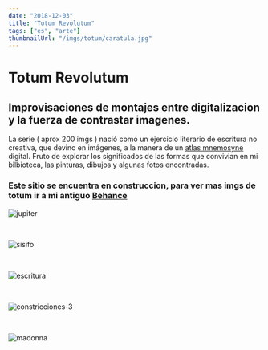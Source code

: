 ```yaml
---
date: "2018-12-03"
title: "Totum Revolutum"
tags: ["es", "arte"]
thumbnailUrl: "/imgs/totum/caratula.jpg"
---
```


# Totum Revolutum
## Improvisaciones de montajes entre digitalizacion y la fuerza de contrastar imagenes.


La serie ( aprox 200 imgs ) nació como un ejercicio literario de escritura no creativa, que devino en imágenes, 
a la manera de un [atlas mnemosyne](https://proyectoidis.org/atlas-mnemosyne/) digital. Fruto de explorar los significados de las formas que convivian en mi bilbioteca, las pinturas, dibujos y algunas fotos encontradas.

### Este sitio se encuentra en construccion, para ver mas imgs de totum ir a mi antiguo [Behance](https://www.behance.net/Nictemeral)

<Image
  src="/imgs/totum/jupiter-1.jpg"
  className="m-auto"
  height={1000}
  width={1000}
  alt="jupiter"
/>

<br />

<Image
  src="/imgs/totum/sisifo-a.jpg"
  className="m-auto"
  height={1000}
  width={1000}
  alt="sisifo"
/>

<br />


<Image
  src="/imgs/totum/escritura.jpg"
  className="m-auto"
  height={1000}
  width={1000}
  alt="escritura"
/>

<br />


<Image
  src="/imgs/totum/constricciones-3.jpg"
  className="m-auto"
  height={1000}
  width={1000}
  alt="constricciones-3"
/>

<br />


<Image
  src="/imgs/totum/madonna.jpg "
  className="m-auto"
  height={1000}
  width={1000}
  alt="madonna"
/>

<br />

